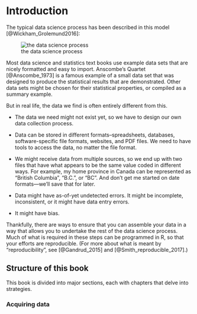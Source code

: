 # Introduction {#intro}


The typical data science process has been described in this model [@Wickham_Grolemund2016]:

![the data science process](data-science.png)


Most data science and statistics text books use example data sets that are nicely formatted and easy to import.  Anscombe's Quartet [@Anscombe_1973] is a famous example of a small data set that was designed to produce the statistical results that are demonstrated. Other data sets might be chosen for their statistical properties, or compiled as a summary example. 

But in real life, the data we find is often entirely different from this.

* The data we need might not exist yet, so we have to design our own data collection process.

* Data can be stored in different formats–spreadsheets, databases, software-specific file formats, websites, and PDF files. We need to have tools to access the data, no matter the file format.

* We might receive data from multiple sources, so we end up with two files that have what appears to be the same value coded in different ways. For example, my home province in Canada can be represented as "British Columbia", "B.C.", or "BC". And don't get me started on date formats—we'll save that for later.

* Data might have as-of-yet undetected errors. It might be incomplete, inconsistent, or it might have data entry errors.

* It might have bias.

Thankfully, there are ways to ensure that you can assemble your data in a way that allows you to undertake the rest of the data science process. Much of what is required in these steps can be programmed in R, so that your efforts are reproducible. (For more about what is meant by "reproducibility", see  [@Gandrud_2015] and [@Smith_reproducible_2017].)



## Structure of this book

This book is divided into major sections, each with chapters that delve into strategies.

### Acquiring data









